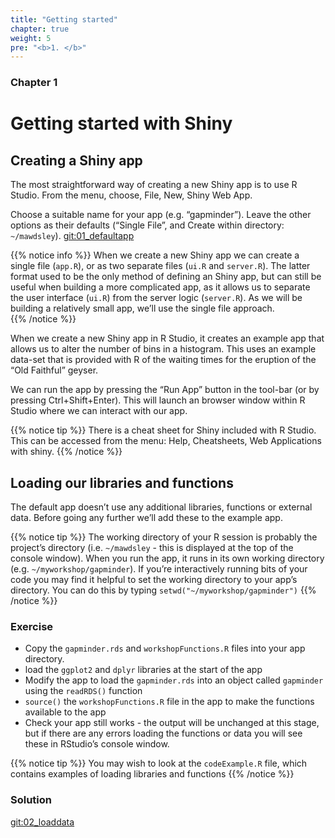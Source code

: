```yaml
---
title: "Getting started"
chapter: true
weight: 5
pre: "<b>1. </b>"
---
```


### Chapter 1

# Getting started with Shiny

## Creating a Shiny app

The most straightforward way of creating a new Shiny app is to use R Studio.  From the menu, choose, File, New, Shiny Web App.  

Choose a suitable name for your app (e.g. "gapminder").   Leave the other options as their defaults ("Single File", and Create within directory: `~/mawdsley`).  [git:01_defaultapp]()

{{% notice info %}}
When we create a new Shiny app we can create a single file (`app.R`), or as two separate files (`ui.R` and `server.R`).   The latter format used to be the only method of defining an Shiny app, but can still be useful when building a more complicated app, as it allows us to separate the user interface (`ui.R`) from the server logic (`server.R`).  As we will be building a relatively small app, we'll use the single file approach.  
{{% /notice %}}

When we create a new Shiny app in R Studio, it creates an example app that allows us to alter the number of bins in a histogram.  This uses an example data-set that is provided with R of the waiting times for the eruption of the "Old Faithful" geyser.

We can run the app by pressing the "Run App" button in the tool-bar (or by pressing Ctrl+Shift+Enter).  This will launch an browser window within R Studio where we can interact with our app.  

{{% notice tip %}}
There is a cheat sheet for Shiny included with R Studio.  This can be accessed from the menu: Help, Cheatsheets, Web Applications with shiny.
{{% /notice %}}

## Loading our libraries and functions

The default app doesn't use any additional libraries, functions or external data.  Before going any further we'll add these to the example app.

{{% notice tip %}}
The working directory of your R session is probably the project's directory (i.e. `~/mawdsley` - this is displayed at the top of the console window).  When you run the app, it runs in its own working directory (e.g. `~/myworkshop/gapminder`).   If you're interactively running bits of your code you may find it helpful to set the working directory to your app's directory. You can do this by typing `setwd("~/myworkshop/gapminder")`
{{% /notice %}}

### Exercise

* Copy the `gapminder.rds` and `workshopFunctions.R` files into your app directory.
* load the `ggplot2` and `dplyr` libraries at the start of the app
* Modify the app to load the `gapminder.rds` into an object called `gapminder` using the `readRDS()` function
* `source()` the `workshopFunctions.R` file in the app to make the functions available to the app
* Check your app still works - the output will be unchanged at this stage, but if there are any errors loading the functions or data you will see these in RStudio's console window.

{{% notice tip %}}
You may wish to look at the `codeExample.R` file, which contains examples of loading libraries and functions
{{% /notice %}}

### Solution

[git:02_loaddata]()